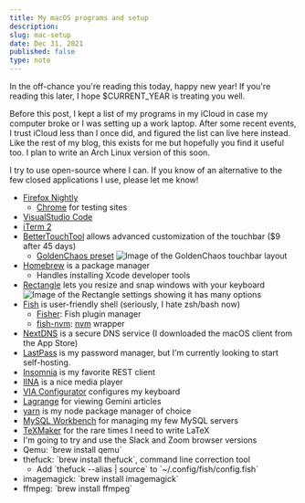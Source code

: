 ```yaml
---
title: My macOS programs and setup
description:
slug: mac-setup
date: Dec 31, 2021
published: false
type: note
---
```


In the off-chance you're reading this today, happy new year! If you're reading this later, I hope $CURRENT_YEAR is treating you well. 

Before this post, I kept a list of my programs in my iCloud in case my computer broke or I was setting up a work laptop. After some recent events, I trust iCloud less than I once did, and figured the list can live here instead. Like the rest of my blog, this exists for me but hopefully you find it useful too. I plan to write an Arch Linux version of this soon. 

I try to use open-source where I can. If you know of an alternative to the few closed applications I use, please let me know!

- [Firefox Nightly](https://www.mozilla.org/en-US/firefox/channel/desktop/)
    - [Chrome](https://www.google.com/chrome/) for testing sites
- [VisualStudio Code](https://code.visualstudio.com/)
- [iTerm 2](https://iterm2.com/) 
- [BetterTouchTool](https://folivora.ai/) allows advanced customization of the touchbar  ($9 after 45 days)
    - [GoldenChaos preset](https://community.folivora.ai/t/goldenchaos-btt-the-complete-touch-bar-ui-replacement/1281)
    ![Image of the GoldenChaos touchbar layout](/blog/macos/touchbar.jpg)
- [Homebrew](https://brew.sh/) is a package manager
    - Handles installing Xcode developer tools
- [Rectangle](https://rectangleapp.com/) lets you resize and snap windows with your keyboard
    ![Image of the Rectangle settings showing it has many options](/blog/macos/rectangle.jpg)
- [Fish](https://fishshell.com/) is user-friendly shell (seriously, I hate zsh/bash now)
    - [Fisher](https://github.com/jorgebucaran/fisher): Fish plugin manager
    - [fish-nvm](https://github.com/jorgebucaran/fish-nvm): [nvm](https://github.com/nvm-sh/nvm) wrapper
- [NextDNS](https://nextdns.io/) is a secure DNS service (I downloaded the macOS client from the App Store)
- [LastPass](https://www.lastpass.com/) is my password manager, but I'm currently looking to start self-hosting.
- [Insomnia](https://insomnia.rest/) is my favorite REST client
- [IINA](https://iina.io/) is a nice media player 
- [VIA Configurator](https://caniusevia.com/) configures my keyboard
- [Lagrange](https://github.com/skyjake/lagrange) for viewing Gemini articles
- [yarn](https://classic.yarnpkg.com/lang/en/docs/install/#mac-stable) is my node package manager of choice
- [MySQL Workbench](https://www.mysql.com/products/workbench/) for managing my few MySQL servers
- [TeXMaker](https://www.xm1math.net/texmaker/) for the rare times I need to write LaTeX
- I'm going to try and use the Slack and Zoom browser versions
- Qemu: \`brew install qemu\`
- thefuck: \`brew install thefuck\`, command line correction tool
    - Add \`thefuck --alias | source\` to \`~/.config/fish/config.fish\`
- imagemagick: \`brew install imagemagick\`
- ffmpeg: \`brew install ffmpeg\`
